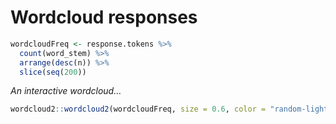 
# Wordcloud responses {-}

```r
wordcloudFreq <- response.tokens %>% 
  count(word_stem) %>% 
  arrange(desc(n)) %>% 
  slice(seq(200))
```

*An interactive wordcloud...*

```r
wordcloud2::wordcloud2(wordcloudFreq, size = 0.6, color = "random-light", backgroundColor = "grey25")
```

